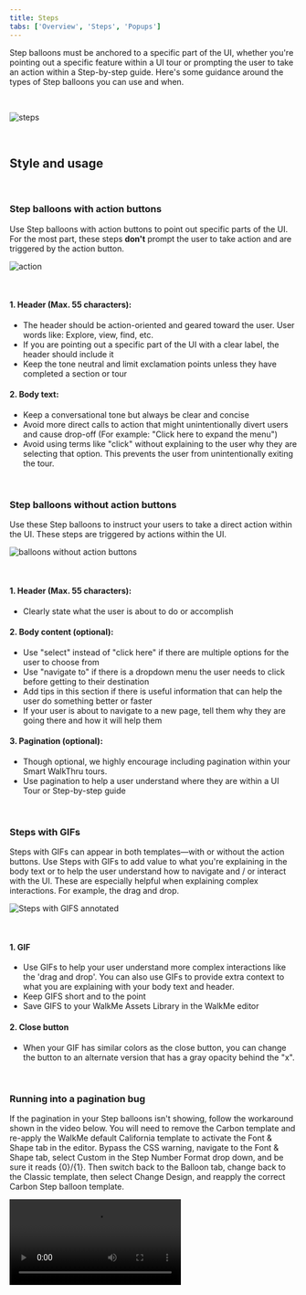 ```yaml
---
title: Steps
tabs: ['Overview', 'Steps', 'Popups']
---
```



<PageDescription>

  Step balloons must be anchored to a specific part of the UI, whether you're pointing out a specific feature within a UI tour or prompting the user to take an action within a Step-by-step guide. Here's some guidance around the types of Step balloons you can use and when.

</PageDescription>

<br />

![steps](images/WalkMe-SWT-steps1.png)

<br />

## Style and usage

<br />

### Step balloons with action buttons

Use Step balloons with action buttons to point out specific parts of the UI. For the most part, these steps **don't** prompt the user to take action and are triggered by the action button.

<Row>
  <Column colLg={8}>

![action](images/WalkMe-SWT-steps-action.png)

  </Column>
</Row>

<br />

#### 1. Header (Max. 55 characters):

* The header should be action-oriented and geared toward the user. User words like: Explore, view, find, etc.
* If you are pointing out a specific part of the UI with a clear label, the header should include it
* Keep the tone neutral and limit exclamation points unless they have completed a section or tour

#### 2. Body text:

* Keep a conversational tone but always be clear and concise
* Avoid more direct calls to action that might unintentionally divert users and cause drop-off (For example: "Click here to expand the menu")
* Avoid using terms like "click" without explaining to the user why they are selecting that option. This prevents the user from unintentionally exiting the tour.

<br />

### Step balloons without action buttons

Use these Step balloons to instruct your users to take a direct action within the UI. These steps are triggered by actions within the UI.

<Row>
  <Column colLg={8}>

![balloons without action buttons](images/steps-no-action-PAGINATION.png)

  </Column>
</Row>

<br />

#### 1. Header (Max. 55 characters):

* Clearly state what the user is about to do or accomplish

#### 2. Body content (optional):

* Use "select" instead of "click here" if there are multiple options for the user to choose from
* Use "navigate to" if there is a dropdown menu the user needs to click before getting to their destination
* Add tips in this section if there is useful information that can help the user do something better or faster
* If your user is about to navigate to a new page, tell them why they are going there and how it will help them

#### 3. Pagination (optional):

* Though optional, we highly encourage including pagination within your Smart WalkThru tours.
* Use pagination to help a user understand where they are within a UI Tour or Step-by-step guide

<br />

### Steps with GIFs

Steps with GIFs can appear in both templates—with or without the action buttons. Use Steps with GIFs to add value to what you're explaining in the body text or to help the user understand how to navigate and / or interact with the UI. These are especially helpful when explaining complex interactions. For example, the drag and drop. 


<Row>
  <Column colLg={8}>

![Steps with GIFS annotated](images/steps_GIFS_annotated.png)

  </Column>
</Row>

<br />

#### 1. GIF
- Use GIFs to help your user understand more complex interactions like the 'drag and drop'. You can also use GIFs to provide extra context to what you are explaining with your body text and header. 
- Keep GIFS short and to the point
- Save GIFS to your WalkMe Assets Library in the WalkMe editor


#### 2. Close button
- When your GIF has similar colors as the close button, you can change the button to an alternate version that has a gray opacity behind the "x".  

<br />

### Running into a pagination bug

If the pagination in your Step balloons isn't showing, follow the workaround shown in the video below. You will need to remove the Carbon template and re-apply the WalkMe default California template to activate the Font & Shape tab in the editor. Bypass the CSS warning, navigate to the Font & Shape tab, select Custom in the Step Number Format drop down, and be sure it reads {0}/{1}. Then switch back to the Balloon tab, change back to the Classic template, then select Change Design, and reapply the correct Carbon Step balloon template.

<Video src={paginationVideo} />